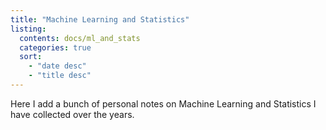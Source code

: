```yaml
---
title: "Machine Learning and Statistics"
listing:
  contents: docs/ml_and_stats
  categories: true
  sort:
    - "date desc"
    - "title desc"
---
```


Here I add a bunch of personal notes on Machine Learning and Statistics I have collected over the years.